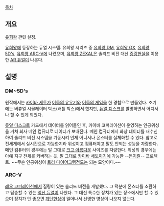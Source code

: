 [[목차]]
== 개요 ==
[[유희왕]] 관련 설정.

[[유희왕]]에 등장하는 듀얼 시스템. 유희왕 시리즈 중 [[유희왕 듀얼몬스터즈|유희왕 DM]], [[유희왕 GX]], [[유희왕 파이브디즈|유희왕 5D's]], [[유희왕 ARC-V]]에 나왔으며, [[유희왕 ZEXAL]]은 솔리드 비전 대신 [[증강현실]]을 이용한 [[AR 듀얼]]이 나온다.

== 설명 ==
=== DM~5D's ===
원작에서는 [[카이바 세토]]가 [[어둠의 유우기]]와 [[어둠의 게임]]을 한 경험으로 만들었다. 초기에는 버츄얼 시뮬레이터 박스(배틀 박스)에서 했지만, [[듀얼 디스크]]를 발명하면서 어디서나 할 수 있게 되었다.

[[듀얼 디스크]]로 카드에서 데이터를 읽어들인 후, 카이바 코퍼레이션이 운영하는 인공위성을 거쳐 회사 메인 컴퓨터로 데이터가 보내진다. 메인 컴퓨터에서 화상 데이터를 재수신하여 솔리드 비전 시스템을 기동시켜 언제 어니서나 몬스터를 실체화할 수 있다. 참고로 전세계에서 실시간으로 가능한지라 위성이고 컴퓨터이고 말도 안되는 성능을 자랑한다. 메인 컴퓨터의 경우에는 말 그대로 [[크고 아름다운]] 사이즈를 자랑한다. 위성의 경우에는 아예 지구 전체를 커버하는 듯. 말 그대로 [[카이바 세토]]이기에 가능한 --[[돈지랄]]-- 프로젝트. ~~무슨 인공위성이 [[트리 다이어그램]]정도는 되는 모양이다.~~

=== ARC-V ===
[[레오 코퍼레이션]]에서 질량이 있는 솔리드 비전을 개발했다. 그 덕분에 몬스터를 소환하고 탑승할 수 있는 [[액션 듀얼]]이 나왔다. 그 대신 특수한 장치가 있는 장소에서만 할 수 있으며 장치가 안 좋으면 [[계단현상]]이 일어나서 선명한 영상이 나오지 않는다.
